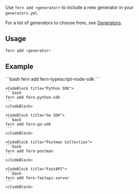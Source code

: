 Use `fern add <generator>` to include a new generator in your `generators.yml`.

For a list of generators to choose from, see [Generators](https://docs.buildwithfern.com/overview/welcome/generators).

## Usage

```bash
fern add <generator>
```

## Example

<CodeBlocks>
    <CodeBlock title="Node.js SDK">
    ```bash
    fern add fern-typescript-node-sdk
    ```
    </CodeBlock>

    <CodeBlock title="Python SDK">
    ```bash
    fern add fern-python-sdk
    ```
    </CodeBlock>

    <CodeBlock title="Go SDK">
    ```bash
    fern add fern-go-sdk
    ```
    </CodeBlock>

    <CodeBlock title="Postman Collection">
    ```bash
    fern add fern-postman
    ```
    </CodeBlock>

    <CodeBlock title="FastAPI">
    ```bash
    fern add fern-fastapi-server
    ```
    </CodeBlock>

</CodeBlocks>
